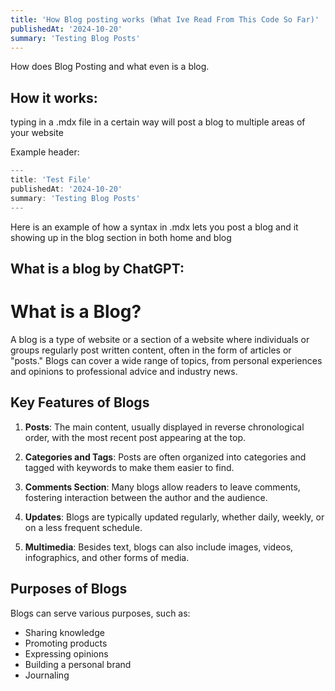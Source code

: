 ```yaml
---
title: 'How Blog posting works (What Ive Read From This Code So Far)'
publishedAt: '2024-10-20'
summary: 'Testing Blog Posts'
---
```


How does Blog Posting and what even is a blog.

## How it works:
typing in a .mdx file in a certain way will post a blog to multiple areas of your website

Example header:
```ts
---
title: 'Test File'
publishedAt: '2024-10-20'
summary: 'Testing Blog Posts'
---
```

Here is an example of how a syntax in .mdx lets you post a blog and it showing up in the blog section in both home and blog

## What is a blog by ChatGPT:

# What is a Blog?

A blog is a type of website or a section of a website where individuals or groups regularly post written content, often in the form of articles or "posts." Blogs can cover a wide range of topics, from personal experiences and opinions to professional advice and industry news.

## Key Features of Blogs

1. **Posts**: The main content, usually displayed in reverse chronological order, with the most recent post appearing at the top.

2. **Categories and Tags**: Posts are often organized into categories and tagged with keywords to make them easier to find.

3. **Comments Section**: Many blogs allow readers to leave comments, fostering interaction between the author and the audience.

4. **Updates**: Blogs are typically updated regularly, whether daily, weekly, or on a less frequent schedule.

5. **Multimedia**: Besides text, blogs can also include images, videos, infographics, and other forms of media.

## Purposes of Blogs

Blogs can serve various purposes, such as:

- Sharing knowledge
- Promoting products
- Expressing opinions
- Building a personal brand
- Journaling